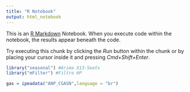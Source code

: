 ```yaml
---
title: "R Notebook"
output: html_notebook
---
```


This is an [R Markdown](http://rmarkdown.rstudio.com) Notebook. When you execute code within the notebook, the results appear beneath the code. 

Try executing this chunk by clicking the *Run* button within the chunk or by placing your cursor inside it and pressing *Cmd+Shift+Enter*. 
```r
library("seasonal") #Arima X13-Seats
library("mFilter") #Filtro HP
```

```r
gas = ipeadata("ANP_CGASN",language = "br")
```


